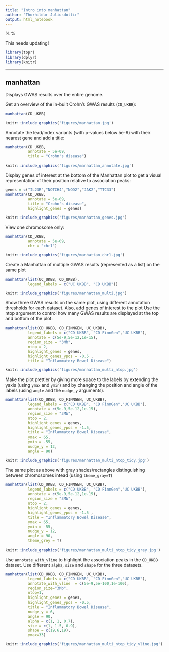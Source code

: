 ```yaml
---
title: "Intro into manhattan"
author: "Thorhildur Juliusdottir"
output: html_notebook
---
```


%\VignetteEngine{knitr::knitr}
%\VignetteIndexEntry{Intro into manhattan}

This needs updating! 

```r
library(topr)
library(dplyr)
library(knitr)
```
<hr>

## manhattan

Displays GWAS results over the entire genome.

Get an overview of the in-built Crohn's GWAS results (<code>CD_UKBB</code>):

```r
manhattan(CD_UKBB)
```



```r
knitr::include_graphics('figures/manhattan.jpg')
```


Annotate the lead/index variants (with p-values below 5e-9) with their nearest gene and add a title:
```r
manhattan(CD_UKBB, 
          annotate = 5e-09,  
          title = "Crohn's disease")
```
```r
knitr::include_graphics('figures/manhattan_annotate.jpg')
```


Display genes of interest at the bottom of the Manhattan plot to get a visual representation of their position relative to association peaks:

```r
genes = c("IL23R","NOTCH4","NOD2","JAK2","TTC33")
manhattan(CD_UKBB, 
          annotate = 5e-09, 
          title = "Crohn's disease", 
          highlight_genes = genes)
```
```r
knitr::include_graphics('figures/manhattan_genes.jpg')
```


View one chromosome only:

```r
manhattan(CD_UKBB, 
          annotate = 5e-09, 
          chr = "chr1")
```
```r
knitr::include_graphics('figures/manhattan_chr1.jpg')
```


Create a Manhattan of multiple GWAS results (represented as a list) on the same plot

```r
manhattan(list(UC_UKBB, CD_UKBB), 
          legend_labels = c("UC UKBB", "CD UKBB"))
```

```r
knitr::include_graphics('figures/manhattan_multi.jpg')
```

Show three GWAS results on the same plot, using different annotation thresholds for each dataset. Also, add genes of interest to the plot
Use the ntop argument to control how many GWAS results are displayed at the top and bottom of the plot:

```r
manhattan(list(CD_UKBB, CD_FINNGEN, UC_UKBB), 
          legend_labels = c("CD UKBB", "CD FinnGen","UC UKBB"), 
          annotate = c(5e-9,5e-12,1e-15),
          region_size = "3Mb", 
          ntop = 2, 
          highlight_genes = genes, 
          highlight_genes_ypos = -0.5 , 
          title = "Inflammatory Bowel Disease")
```

```r
knitr::include_graphics('figures/manhattan_multi_ntop.jpg')
```

Make the plot prettier by giving more space to the labels by extending the yaxis (using <code>ymax</code> and <code>ymin</code>) and by changing the position and angle of the labels (using <code>angle</code> and the <code>nudge_y</code> arguments).

```r
manhattan(list(CD_UKBB, CD_FINNGEN, UC_UKBB), 
          legend_labels = c("CD UKBB", "CD FinnGen","UC UKBB"), 
          annotate = c(5e-9,5e-12,1e-15),
          region_size = "3Mb",
          ntop = 2, 
          highlight_genes = genes, 
          highlight_genes_ypos = -1.5, 
          title = "Inflammatory Bowel Disease", 
          ymax = 65, 
          ymin = -55, 
          nudge_y = 12, 
          angle = 90)
```

```r
knitr::include_graphics('figures/manhattan_multi_ntop_tidy.jpg')
```

The same plot as above with gray shades/rectangles distinguishing between chromosomes intead (using <code>theme_gray=T</code>)

```r
manhattan(list(CD_UKBB, CD_FINNGEN, UC_UKBB), 
          legend_labels = c("CD UKBB", "CD FinnGen","UC UKBB"), 
          annotate = c(5e-9,5e-12,1e-15),
          region_size = "3Mb",
          ntop = 2, 
          highlight_genes = genes, 
          highlight_genes_ypos = -1.5 , 
          title = "Inflammatory Bowel Disease", 
          ymax = 65, 
          ymin = -55, 
          nudge_y = 12, 
          angle = 90, 
          theme_grey = T)
```

```r
knitr::include_graphics('figures/manhattan_multi_ntop_tidy_grey.jpg')
```

Use <code>annotate_with_vline</code> to highlight the association peaks in the <code>CD_UKBB</code> dataset. Use different <code>alpha</code>, <code>size</code> and <code>shape</code> for the three datasets.

```r
manhattan(list(CD_UKBB, CD_FINNGEN, UC_UKBB), 
          legend_labels = c("CD UKBB", "CD FinnGen","UC UKBB"), 
          annotate_with_vline  = c(5e-9,5e-100,1e-100),
          region_size="3Mb", 
          ntop=1, 
          highlight_genes = genes, 
          highlight_genes_ypos = -0.5, 
          title = "Inflammatory Bowel Disease", 
          nudge_y = 6,
          angle = 90, 
          alpha = c(1, 1, 0.7),
          size = c(1, 1.5, 0.9), 
          shape = c(19,6,19), 
          ymax=33)
```

```r
knitr::include_graphics('figures/manhattan_multi_ntop_tidy_vline.jpg')
```
